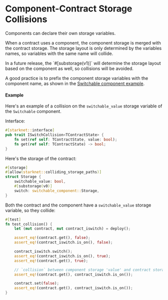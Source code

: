# Component-Contract Storage Collisions

Components can declare their own storage variables.

When a contract uses a component, the component storage is merged with the contract storage.
The storage layout is only determined by the variables names, so variables with the same name will collide.

<Note>
In a future release, the `#[substorage(v1)]` will determine the storage layout based on the component as well, so collisions will be avoided.
</Note>

A good practice is to prefix the component storage variables with the component name, as shown in the [Switchable component example](/components/how_to).

#### Example

Here's an example of a collision on the `switchable_value` storage variable of the `Switchable` component.

Interface:

```rust
#[starknet::interface]
pub trait ISwitchCollision<TContractState> {
    fn set(ref self: TContractState, value: bool);
    fn get(ref self: TContractState) -> bool;
}
```

Here's the storage of the contract:

```rust
#[storage]
#[allow(starknet::colliding_storage_paths)]
struct Storage {
    switchable_value: bool,
    #[substorage(v0)]
    switch: switchable_component::Storage,
}
```

Both the contract and the component have a `switchable_value` storage variable, so they collide:

```rust
#[test]
fn test_collision() {
    let (mut contract, mut contract_iswitch) = deploy();

    assert_eq!(contract.get(), false);
    assert_eq!(contract_iswitch.is_on(), false);

    contract_iswitch.switch();
    assert_eq!(contract_iswitch.is_on(), true);
    assert_eq!(contract.get(), true);

    // `collision` between component storage 'value' and contract storage 'value'
    assert_eq!(contract.get(), contract_iswitch.is_on());

    contract.set(false);
    assert_eq!(contract.get(), contract_iswitch.is_on());
}
```
